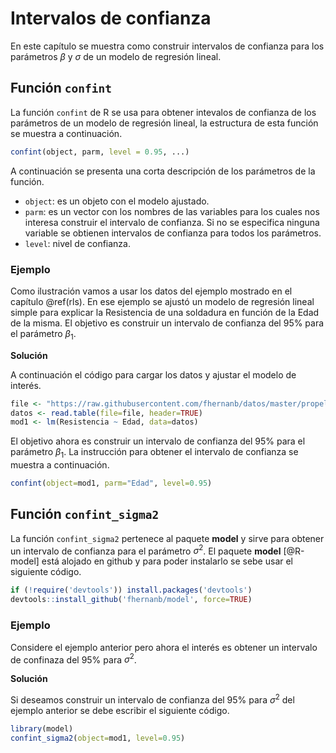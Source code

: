 # Intervalos de confianza {#ic}
En este capítulo se muestra como construir intervalos de confianza para los parámetros $\beta$ y $\sigma$ de un modelo de regresión lineal.

## Función `confint` {-}
La función `confint` de R se usa para obtener intevalos de confianza de los parámetros de un modelo de regresión lineal, la estructura de esta función se muestra a continuación.

```r
confint(object, parm, level = 0.95, ...)
```

A continuación se presenta una corta descripción de los parámetros de la función.

- `object`: es un objeto con el modelo ajustado.
- `parm`: es un vector con los nombres de las variables para los cuales nos interesa construir el intervalo de confianza. Si no se especifica ninguna variable se obtienen intervalos de confianza para todos los parámetros.
- `level`: nivel de confianza.

### Ejemplo {-}
Como ilustración vamos a usar los datos del ejemplo mostrado en el capítulo \@ref(rls). En ese ejemplo se ajustó un modelo de regresión lineal simple para explicar la Resistencia de una soldadura en función de la Edad de la misma. El objetivo es construir un intervalo de confianza del 95% para el parámetro $\beta_1$.

__Solución__

A continuación el código para cargar los datos y ajustar el modelo de interés.

```r
file <- "https://raw.githubusercontent.com/fhernanb/datos/master/propelente"
datos <- read.table(file=file, header=TRUE)
mod1 <- lm(Resistencia ~ Edad, data=datos)
```

El objetivo ahora es construir un intervalo de confianza del 95% para el parámetro $\beta_1$. La instrucción para obtener el intervalo de confianza se muestra a continuación.

```r
confint(object=mod1, parm="Edad", level=0.95)
```

## Función `confint_sigma2` {-}
La función `confint_sigma2` pertenece al paquete **model** y sirve para obtener un intervalo de confianza para el parámetro $\sigma^2$. El paquete **model** [@R-model] está alojado en github y para poder instalarlo se sebe usar el siguiente código.

```r
if (!require('devtools')) install.packages('devtools')
devtools::install_github('fhernanb/model', force=TRUE)
```

### Ejemplo {-}
Considere el ejemplo anterior pero ahora el interés es obtener un intervalo de confinaza del 95% para $\sigma^2$.

__Solución__

Si deseamos construir un intervalo de confianza del 95% para $\sigma^2$ del ejemplo anterior se debe escribir el siguiente código.

```r
library(model)
confint_sigma2(object=mod1, level=0.95)
```

